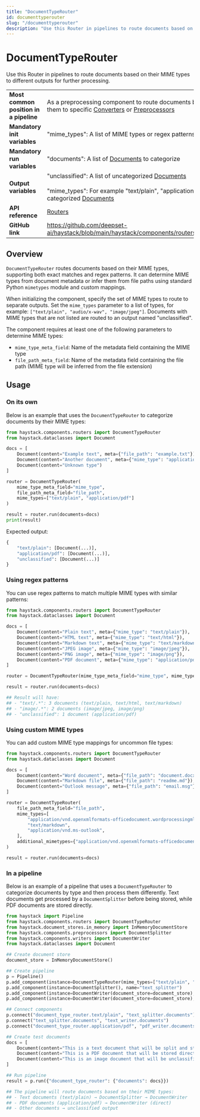 ```yaml
---
title: "DocumentTypeRouter"
id: documenttyperouter
slug: "/documenttyperouter"
description: "Use this Router in pipelines to route documents based on their MIME types to different outputs for further processing."
---
```


# DocumentTypeRouter

Use this Router in pipelines to route documents based on their MIME types to different outputs for further processing.

|  |  |
| --- | --- |
| **Most common position in a pipeline** | As a preprocessing component to route documents by type before sending them to specific [Converters](../converters.mdx) or [Preprocessors](../preprocessors.mdx) |
| **Mandatory init variables** | "mime_types": A list of MIME types or regex patterns for classification |
| **Mandatory run variables** | "documents": A list of [Documents](/docs/data-classes#document) to categorize |
| **Output variables** | "unclassified": A list of uncategorized [Documents](/docs/data-classes#document)  <br /> <br />"mime_types": For example "text/plain", "application/pdf", "image/jpeg": List of categorized [Documents](/docs/data-classes#document) |
| **API reference** | [Routers](/reference/routers-api) |
| **GitHub link** | https://github.com/deepset-ai/haystack/blob/main/haystack/components/routers/document_type_router.py |

## Overview

`DocumentTypeRouter` routes documents based on their MIME types, supporting both exact matches and regex patterns. It can determine MIME types from document metadata or infer them from file paths using standard Python `mimetypes` module and custom mappings.

When initializing the component, specify the set of MIME types to route to separate outputs. Set the `mime_types` parameter to a list of types, for example: `["text/plain", "audio/x-wav", "image/jpeg"]`. Documents with MIME types that are not listed are routed to an output named "unclassified".

The component requires at least one of the following parameters to determine MIME types:

- `mime_type_meta_field`: Name of the metadata field containing the MIME type
- `file_path_meta_field`: Name of the metadata field containing the file path (MIME type will be inferred from the file extension)

## Usage

### On its own

Below is an example that uses the `DocumentTypeRouter` to categorize documents by their MIME types:

```python
from haystack.components.routers import DocumentTypeRouter
from haystack.dataclasses import Document

docs = [
    Document(content="Example text", meta={"file_path": "example.txt"}),
    Document(content="Another document", meta={"mime_type": "application/pdf"}),
    Document(content="Unknown type")
]

router = DocumentTypeRouter(
    mime_type_meta_field="mime_type",
    file_path_meta_field="file_path",
    mime_types=["text/plain", "application/pdf"]
)

result = router.run(documents=docs)
print(result)
```

Expected output:

```python
{
    "text/plain": [Document(...)],
    "application/pdf": [Document(...)],
    "unclassified": [Document(...)]
}
```

### Using regex patterns

You can use regex patterns to match multiple MIME types with similar patterns:

```python
from haystack.components.routers import DocumentTypeRouter
from haystack.dataclasses import Document

docs = [
    Document(content="Plain text", meta={"mime_type": "text/plain"}),
    Document(content="HTML text", meta={"mime_type": "text/html"}),
    Document(content="Markdown text", meta={"mime_type": "text/markdown"}),
    Document(content="JPEG image", meta={"mime_type": "image/jpeg"}),
    Document(content="PNG image", meta={"mime_type": "image/png"}),
    Document(content="PDF document", meta={"mime_type": "application/pdf"}),
]

router = DocumentTypeRouter(mime_type_meta_field="mime_type", mime_types=[r"text/.*", r"image/.*"])

result = router.run(documents=docs)

## Result will have:
## - "text/.*": 3 documents (text/plain, text/html, text/markdown)
## - "image/.*": 2 documents (image/jpeg, image/png)
## - "unclassified": 1 document (application/pdf)
```

### Using custom MIME types

You can add custom MIME type mappings for uncommon file types:

```python
from haystack.components.routers import DocumentTypeRouter
from haystack.dataclasses import Document

docs = [
    Document(content="Word document", meta={"file_path": "document.docx"}),
    Document(content="Markdown file", meta={"file_path": "readme.md"}),
    Document(content="Outlook message", meta={"file_path": "email.msg"}),
]

router = DocumentTypeRouter(
    file_path_meta_field="file_path",
    mime_types=[
        "application/vnd.openxmlformats-officedocument.wordprocessingml.document",
        "text/markdown",
        "application/vnd.ms-outlook",
    ],
    additional_mimetypes={"application/vnd.openxmlformats-officedocument.wordprocessingml.document": ".docx"},
)

result = router.run(documents=docs)
```

### In a pipeline

Below is an example of a pipeline that uses a `DocumentTypeRouter` to categorize documents by type and then process them differently. Text documents get processed by a `DocumentSplitter` before being stored, while PDF documents are stored directly.

```python
from haystack import Pipeline
from haystack.components.routers import DocumentTypeRouter
from haystack.document_stores.in_memory import InMemoryDocumentStore
from haystack.components.preprocessors import DocumentSplitter
from haystack.components.writers import DocumentWriter
from haystack.dataclasses import Document

## Create document store
document_store = InMemoryDocumentStore()

## Create pipeline
p = Pipeline()
p.add_component(instance=DocumentTypeRouter(mime_types=["text/plain", "application/pdf"], mime_type_meta_field="mime_type"), name="document_type_router")
p.add_component(instance=DocumentSplitter(), name="text_splitter")
p.add_component(instance=DocumentWriter(document_store=document_store), name="text_writer")
p.add_component(instance=DocumentWriter(document_store=document_store), name="pdf_writer")

## Connect components
p.connect("document_type_router.text/plain", "text_splitter.documents")
p.connect("text_splitter.documents", "text_writer.documents")
p.connect("document_type_router.application/pdf", "pdf_writer.documents")

## Create test documents
docs = [
    Document(content="This is a text document that will be split and stored.", meta={"mime_type": "text/plain"}),
    Document(content="This is a PDF document that will be stored directly.", meta={"mime_type": "application/pdf"}),
    Document(content="This is an image document that will be unclassified.", meta={"mime_type": "image/jpeg"}),
]

## Run pipeline
result = p.run({"document_type_router": {"documents": docs}})

## The pipeline will route documents based on their MIME types:
## - Text documents (text/plain) → DocumentSplitter → DocumentWriter
## - PDF documents (application/pdf) → DocumentWriter (direct)
## - Other documents → unclassified output
```
